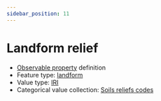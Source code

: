 ```yaml
---
sidebar_position: 11
---
```



# Landform relief

- [Observable property](/viewers/dawe-vocabs?uri=https://linked.data.gov.au/def/nrm/148f60c9-92c5-4324-81b6-61b59bccdb4c) definition
- Feature type: [landform](http://linked.data.gov.au/def/tern-cv/2cf3ed29-440e-4a50-9bbc-5aab30df9fcd)
- Value type: [IRI](https://w3id.org/tern/ontologies/tern/IRI)
- Categorical value collection: [Soils reliefs codes](/viewers/dawe-vocabs?uri=https://linked.data.gov.au/def/nrm/9e377f67-190e-4d58-9ec9-adebedaf14e2)

<Example
  protocolModule="plot-soil-description"
  observableProperty="https://linked.data.gov.au/def/nrm/148f60c9-92c5-4324-81b6-61b59bccdb4c"
/>

